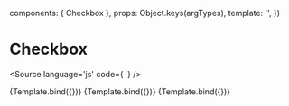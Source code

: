 
  components: { Checkbox },
  props:      Object.keys(argTypes),
  template:   '<Checkbox v-bind="$props" />',
})

<Meta 
  title="Components/Form/Checkbox"
  decorators={[]}
/>

# Checkbox


<Source
  language='js'
  code={`
  `}
/>

<Canvas>
  <Story
    name="Checked"
    args={{
      label: 'Checked',
      value: true
    }}>
    {Template.bind({})}
  </Story>
  <Story
    name="Unchecked"
    args={{
      label: 'Unchecked'
    }}>
    {Template.bind({})}
  </Story>
  <Story
    name="Disabled"
    args={{
      label: 'disabled',
      disabled: true
    }}>
    {Template.bind({})}
  </Story>
</Canvas>


<ArgsTable of={Checkbox} />
